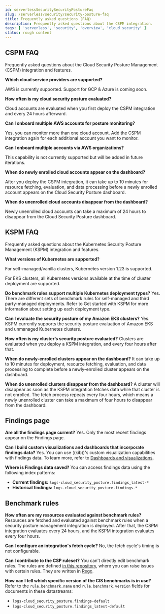 ```yaml
---
id: serverlessSecuritySecurityPostureFaq
slug: /serverless/security/security-posture-faq
title: Frequently asked questions (FAQ)
description: Frequently asked questions about the CSPM integration.
tags: [ 'serverless', 'security', 'overview', 'cloud security' ]
status: rough content
---
```


<DocBadge template="technical preview" />
<div id="security-posture-faq"></div>

<div id="cspm-faq"></div>

## CSPM FAQ
Frequently asked questions about the Cloud Security Posture Management (CSPM) integration and features.

**Which cloud service providers are supported?**

AWS is currently supported. Support for GCP & Azure is coming soon.

**How often is my cloud security posture evaluated?**

Cloud accounts are evaluated when you first deploy the CSPM integration and every 24 hours afterward.

**Can I onboard multiple AWS accounts for posture monitoring?**

Yes, you can monitor more than one cloud account. <DocLink id="serverlessSecurityCspmGetStarted">Add the CSPM integration</DocLink> again for each additional account you want to monitor.

**Can I onboard multiple accounts via AWS organizations?**

This capability is not currently supported but will be added in future iterations.

**When do newly enrolled cloud accounts appear on the dashboard?**

After you deploy the CSPM integration, it can take up to 10 minutes for resource fetching, evaluation, and data processing before a newly enrolled account appears on the Cloud Security Posture dashboard.

**When do unenrolled cloud accounts disappear from the dashboard?**

Newly unenrolled cloud accounts can take a maximum of 24 hours to disappear from the Cloud Security Posture dashboard.

<div id="kspm-faq"></div>

## KSPM FAQ
Frequently asked questions about the Kubernetes Security Posture Management (KSPM) integration and features.

**What versions of Kubernetes are supported?**

For self-managed/vanilla clusters, Kubernetes version 1.23 is supported.

For EKS clusters, all Kubernetes versions available at the time of cluster deployment are supported.

**Do benchmark rules support multiple Kubernetes deployment types?**
Yes. There are different sets of benchmark rules for self-managed and third party-managed deployments. Refer to <DocLink id="serverlessSecurityGetStartedWithKspm">Get started with KSPM</DocLink> for more information about setting up each deployment type.

**Can I evaluate the security posture of my Amazon EKS clusters?**
Yes. KSPM currently supports the security posture evaluation of Amazon EKS and unmanaged Kubernetes clusters.

**How often is my cluster’s security posture evaluated?**
Clusters are evaluated when you deploy a KSPM integration, and every four hours after that.

**When do newly-enrolled clusters appear on the dashboard?**
It can take up to 10 minutes for deployment, resource fetching, evaluation, and data processing to complete before a newly-enrolled cluster appears on the dashboard.

**When do unenrolled clusters disappear from the dashboard?**
A cluster will disappear as soon as the KSPM integration fetches data while that cluster is not enrolled. The fetch process repeats every four hours, which means a newly unenrolled cluster can take a maximum of four hours to disappear from the dashboard.

## Findings page

**Are all the findings page current?**
Yes. Only the most recent findings appear on the Findings page.

**Can I build custom visualizations and dashboards that incorporate findings data?**
Yes. You can use ((kib))'s custom visualization capabilities with findings data. To learn more, refer to [Dashboards and visualizations](((kibana-ref))/dashboard.html).

**Where is Findings data saved?**
You can access findings data using the following index patterns:

* **Current findings:** `logs-cloud_security_posture.findings_latest-*`
* **Historical findings:** `logs-cloud_security_posture.findings-*`

## Benchmark rules

**How often are my resources evaluated against benchmark rules?**
Resources are fetched and evaluated against benchmark rules when a security posture management integration is deployed. After that, the CSPM integration evaluates every 24 hours, and the KSPM integration evaluates every four hours.

**Can I configure an integration's fetch cycle?**
No, the fetch cycle's timing is not configurable.

**Can I contribute to the CSP ruleset?**
You can't directly edit benchmark rules. The rules are defined [in this repository](https://github.com/elastic/csp-security-policies), where you can raise issues with certain rules. They are written in [Rego](https://www.openpolicyagent.org/docs/latest/policy-language/).

**How can I tell which specific version of the CIS benchmarks is in use?**
Refer to the `rule.benchmark.name` and `rule.benchmark.version` fields for documents in these datastreams:

* `logs-cloud_security_posture.findings-default`
* `logs-cloud_security_posture.findings_latest-default`

